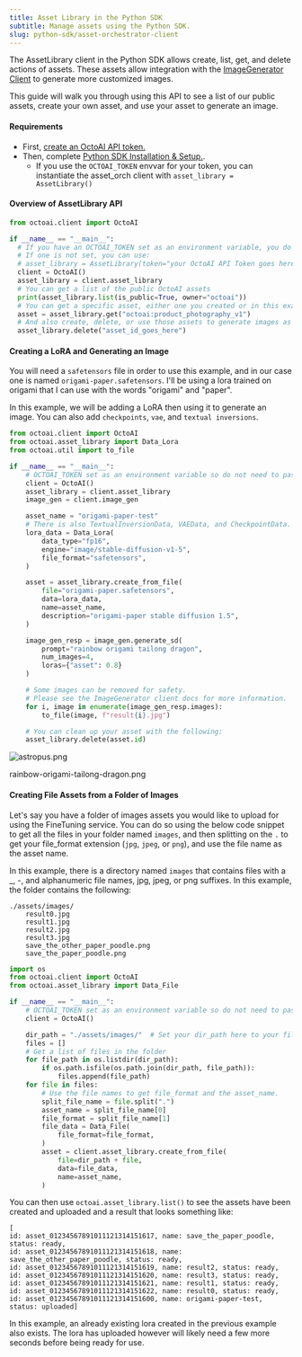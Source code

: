 ```yaml
---
title: Asset Library in the Python SDK
subtitle: Manage assets using the Python SDK.
slug: python-sdk/asset-orchestrator-client
---
```



The AssetLibrary client in the Python SDK allows create, list, get, and delete actions of assets. These assets allow integration with the [ImageGenerator Client](image-generator-client.mdx) to generate more customized images.

This guide will walk you through using this API to see a list of our public assets, create your own asset, and use your asset to generate an image.

#### Requirements

* First, [create an OctoAI API token.](../getting-started/how-to-create-an-octoai-access-token.mdx)
* Then, complete [Python SDK Installation & Setup.](installation-and-setup.mdx).
   * If you use the `OCTOAI_TOKEN` envvar for your token, you can instantiate the asset\_orch client with `asset_library = AssetLibrary()`

#### Overview of AssetLibrary API

```Python Python
from octoai.client import OctoAI

if __name__ == "__main__":
  # If you have an OCTOAI_TOKEN set as an environment variable, you do not need to pass a token.
  # If one is not set, you can use:
  # asset_library = AssetLibrary(token="your OctoAI API Token goes here")
  client = OctoAI()
  asset_library = client.asset_library
  # You can get a list of the public OctoAI assets
  print(asset_library.list(is_public=True, owner="octoai"))
  # You can get a specific asset, either one you created or in this example an OctoAI asset
  asset = asset_library.get("octoai:product_photography_v1")
  # And also create, delete, or use those assets to generate images as in the below example.
  asset_library.delete("asset_id_goes_here")

```

#### Creating a LoRA and Generating an Image

You will need a `safetensors` file in order to use this example, and in our case one is named `origami-paper.safetensors`. I'll be using a lora trained on origami that I can use with the words "origami" and "paper".

In this example, we will be adding a LoRA then using it to generate an image. You can also add `checkpoints`, `vae`, and `textual inversions`.

```Python Python
from octoai.client import OctoAI
from octoai.asset_library import Data_Lora
from octoai.util import to_file

if __name__ == "__main__":
    # OCTOAI_TOKEN set as an environment variable so do not need to pass a token.
    client = OctoAI()
    asset_library = client.asset_library
    image_gen = client.image_gen

    asset_name = "origami-paper-test"
    # There is also TextualInversionData, VAEData, and CheckpointData.
    lora_data = Data_Lora(
        data_type="fp16",
        engine="image/stable-diffusion-v1-5",
        file_format="safetensors",
    )

    asset = asset_library.create_from_file(
        file="origami-paper.safetensors",
        data=lora_data,
        name=asset_name,
        description="origami-paper stable diffusion 1.5",
    )

    image_gen_resp = image_gen.generate_sd(
        prompt="rainbow origami tailong dragon",
        num_images=4,
        loras={"asset": 0.8}
    )

    # Some images can be removed for safety.
    # Please see the ImageGenerator client docs for more information.
    for i, image in enumerate(image_gen_resp.images):
        to_file(image, f"result{i}.jpg")

    # You can clean up your asset with the following:
    asset_library.delete(asset.id)
```

![astropus.png](https://www.datocms-assets.com/45680/1703720706-ai-generated-rainbow-origami-tailong-dragon.png?max-w=2000&auto=compress)

rainbow-origami-tailong-dragon.png

#### Creating File Assets from a Folder of Images

Let's say you have a folder of images assets you would like to upload for using the FineTuning service. You can do so using the below code snippet to get all the files in your folder named `images`, and then splitting on the `.` to get your file\_format extension (`jpg`, `jpeg`, or `png`), and use the file name as the asset name.

In this example, there is a directory named `images` that contains files with a \_, -, and alphanumeric file names, jpg, jpeg, or png suffixes. In this example, the folder contains the following:

```
./assets/images/
	result0.jpg
	result1.jpg
	result2.jpg
	result3.jpg
	save_the_other_paper_poodle.png
	save_the_paper_poodle.png
```

```Python Python
import os
from octoai.client import OctoAI
from octoai.asset_library import Data_File

if __name__ == "__main__":
    # OCTOAI_TOKEN set as an environment variable so do not need to pass a token.
    client = OctoAI()

    dir_path = "./assets/images/"  # Set your dir_path here to your file assets.
    files = []
    # Get a list of files in the folder
    for file_path in os.listdir(dir_path):
        if os.path.isfile(os.path.join(dir_path, file_path)):
            files.append(file_path)
    for file in files:
        # Use the file names to get file_format and the asset_name.
        split_file_name = file.split(".")
        asset_name = split_file_name[0]
        file_format = split_file_name[1]
        file_data = Data_File(
            file_format=file_format,
        )
        asset = client.asset_library.create_from_file(
            file=dir_path + file,
            data=file_data,
            name=asset_name,
        )
```

You can then use `octoai.asset_library.list()` to see the assets have been created and uploaded and a result that looks something like:

```
[
id: asset_01234567891011121314151617, name: save_the_paper_poodle, status: ready,
id: asset_01234567891011121314151618, name: save_the_other_paper_poodle, status: ready,
id: asset_01234567891011121314151619, name: result2, status: ready,
id: asset_01234567891011121314151620, name: result3, status: ready,
id: asset_01234567891011121314151621, name: result1, status: ready,
id: asset_01234567891011121314151622, name: result0, status: ready,
id: asset_01234567891011121314151600, name: origami-paper-test, status: uploaded]
```

In this example, an already existing lora created in the previous example also exists. The lora has uploaded however will likely need a few more seconds before being ready for use.